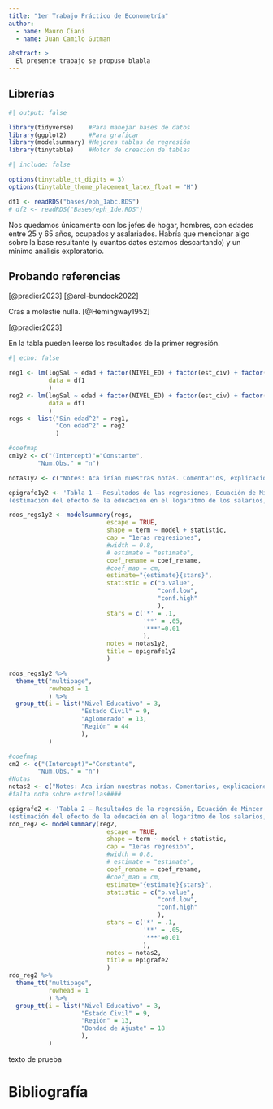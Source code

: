 ```yaml
---
title: "1er Trabajo Práctico de Econometría"
author:
  - name: Mauro Ciani
  - name: Juan Camilo Gutman

abstract: > 
  El presente trabajo se propuso blabla
---
```


## Librerías

```r
#| output: false

library(tidyverse)    #Para manejar bases de datos
library(ggplot2)      #Para graficar
library(modelsummary) #Mejores tablas de regresión 
library(tinytable)    #Motor de creación de tablas
```

```r
#| include: false

options(tinytable_tt_digits = 3)
options(tinytable_theme_placement_latex_float = "H")
```

```r
df1 <- readRDS("bases/eph_1abc.RDS")
# df2 <- readRDS("Bases/eph_1de.RDS")
```

Nos quedamos únicamente con los jefes de hogar, hombres, con edades entre 25 y 65 años, ocupados y asalariados. Habría que mencionar algo sobre la base resultante (y cuantos datos estamos descartando) y un mínimo análisis exploratorio.

## Probando referencias

[@pradier2023] [@arel-bundock2022]

Cras a molestie nulla. [@Hemingway1952]

[@pradier2023]

En la tabla pueden leerse los resultados de la primer regresión.

```{=tex}
\newpage
\KOMAoptions{paper=landscape,pagesize}
\recalctypearea
```
```r
#| echo: false

reg1 <- lm(logSal ~ edad + factor(NIVEL_ED) + factor(est_civ) + factor(AGLOMERADO),
           data = df1
           )
reg2 <- lm(logSal ~ edad + factor(NIVEL_ED) + factor(est_civ) + factor(REGION),
           data = df1
           )
regs <- list("Sin edad^2" = reg1,
             "Con edad^2" = reg2
             )

#coefmap
cm1y2 <- c("(Intercept)"="Constante",
        "Num.Obs." = "n")

notas1y2 <- c("Notes: Aca irían nuestras notas. Comentarios, explicaciones. Elegancia.")

epigrafe1y2 <- 'Tabla 1 — Resultados de las regresiones, Ecuación de Mincer
(estimación del efecto de la educación en el logaritmo de los salarios, controlando por...)'

rdos_regs1y2 <- modelsummary(regs,
                           escape = TRUE,
                           shape = term ~ model + statistic,
                           cap = "1eras regresiones",
                           #width = 0.8,
                           # estimate = "estimate",
                           coef_rename = coef_rename,
                           #coef_map = cm,
                           estimate="{estimate}{stars}",
                           statistic = c("p.value",
                                         "conf.low",
                                         "conf.high"
                                         ),
                           stars = c('*' = .1,
                                     '**' = .05,
                                     '***'=0.01
                                     ),
                           notes = notas1y2,
                           title = epigrafe1y2
                           )

rdos_regs1y2 %>%
  theme_tt("multipage",
           rowhead = 1
           ) %>%
  group_tt(i = list("Nivel Educativo" = 3,
                    "Estado Civil" = 9,
                    "Aglomerado" = 13,
                    "Región" = 44
                    ),
           )
```

```r

#coefmap
cm2 <- c("(Intercept)"="Constante",
        "Num.Obs." = "n")
#Notas
notas2 <- c("Notes: Aca irían nuestras notas. Comentarios, explicaciones. Elegancia.")
#falta nota sobre estrellas####

epigrafe2 <- 'Tabla 2 — Resultados de la regresión, Ecuación de Mincer
(estimación del efecto de la educación en el logaritmo de los salarios, controlando por...)'
rdo_reg2 <- modelsummary(reg2,
                           escape = TRUE,
                           shape = term ~ model + statistic,
                           cap = "1eras regresión",
                           #width = 0.8,
                           # estimate = "estimate",
                           coef_rename = coef_rename,
                           #coef_map = cm,
                           estimate="{estimate}{stars}",
                           statistic = c("p.value",
                                         "conf.low",
                                         "conf.high"
                                         ),
                           stars = c('*' = .1,
                                     '**' = .05,
                                     '***'=0.01
                                     ),
                           notes = notas2,
                           title = epigrafe2
                           )
rdo_reg2 %>%
  theme_tt("multipage",
           rowhead = 1
           ) %>%
  group_tt(i = list("Nivel Educativo" = 3,
                    "Estado Civil" = 9,
                    "Región" = 13,
                    "Bondad de Ajuste" = 18
                    ),
           )
```

```{=tex}
\newpage
\KOMAoptions{paper=portrait,pagesize}
\recalctypearea
```
texto de prueba

# Bibliografía
